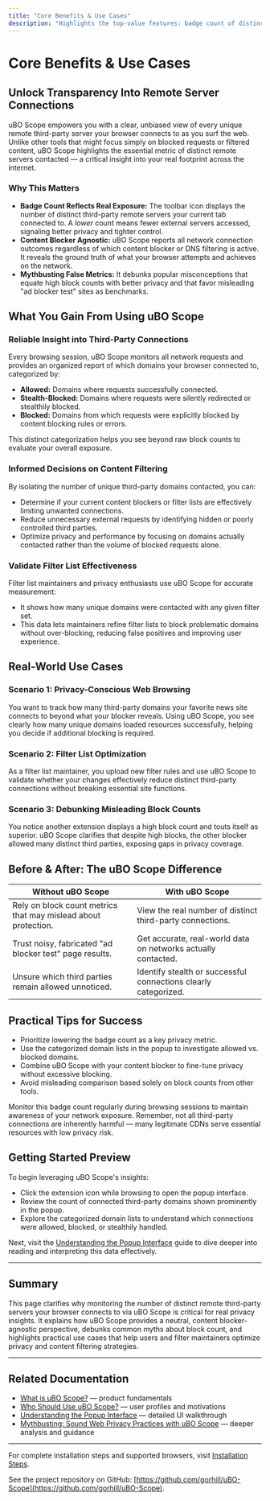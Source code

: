 ```yaml
---
title: "Core Benefits & Use Cases"
description: "Highlights the top-value features: badge count of distinct remote third-parties, neutral analysis regardless of the content blocker, and myth debunking around block count metrics. Includes practical examples of how uBO Scope aids in decision making for content filtering."
---
```


# Core Benefits & Use Cases

## Unlock Transparency Into Remote Server Connections

uBO Scope empowers you with a clear, unbiased view of every unique remote third-party server your browser connects to as you surf the web. Unlike other tools that might focus simply on blocked requests or filtered content, uBO Scope highlights the essential metric of distinct remote servers contacted — a critical insight into your real footprint across the internet.

### Why This Matters
- **Badge Count Reflects Real Exposure:** The toolbar icon displays the number of distinct third-party remote servers your current tab connected to. A *lower* count means fewer external servers accessed, signaling better privacy and tighter control.
- **Content Blocker Agnostic:** uBO Scope reports all network connection outcomes regardless of which content blocker or DNS filtering is active. It reveals the ground truth of what your browser attempts and achieves on the network.
- **Mythbusting False Metrics:** It debunks popular misconceptions that equate high block counts with better privacy and that favor misleading "ad blocker test" sites as benchmarks.


## What You Gain From Using uBO Scope

### Reliable Insight into Third-Party Connections
Every browsing session, uBO Scope monitors all network requests and provides an organized report of which domains your browser connected to, categorized by:
- **Allowed:** Domains where requests successfully connected.
- **Stealth-Blocked:** Domains where requests were silently redirected or stealthily blocked.
- **Blocked:** Domains from which requests were explicitly blocked by content blocking rules or errors.

This distinct categorization helps you see beyond raw block counts to evaluate your overall exposure.

### Informed Decisions on Content Filtering
By isolating the number of unique third-party domains contacted, you can:
- Determine if your current content blockers or filter lists are effectively limiting unwanted connections.
- Reduce unnecessary external requests by identifying hidden or poorly controlled third parties.
- Optimize privacy and performance by focusing on domains actually contacted rather than the volume of blocked requests alone.

### Validate Filter List Effectiveness
Filter list maintainers and privacy enthusiasts use uBO Scope for accurate measurement:
- It shows how many unique domains were contacted with any given filter set.
- This data lets maintainers refine filter lists to block problematic domains without over-blocking, reducing false positives and improving user experience.


## Real-World Use Cases

### Scenario 1: Privacy-Conscious Web Browsing
You want to track how many third-party domains your favorite news site connects to beyond what your blocker reveals. Using uBO Scope, you see clearly how many unique domains loaded resources successfully, helping you decide if additional blocking is required.

### Scenario 2: Filter List Optimization
As a filter list maintainer, you upload new filter rules and use uBO Scope to validate whether your changes effectively reduce distinct third-party connections without breaking essential site functions.

### Scenario 3: Debunking Misleading Block Counts
You notice another extension displays a high block count and touts itself as superior. uBO Scope clarifies that despite high blocks, the other blocker allowed many distinct third parties, exposing gaps in privacy coverage.


## Before & After: The uBO Scope Difference
| Without uBO Scope                        | With uBO Scope                                      |
|----------------------------------------|----------------------------------------------------|
| Rely on block count metrics that may mislead about protection. | View the real number of distinct third-party connections. |
| Trust noisy, fabricated "ad blocker test" page results.       | Get accurate, real-world data on networks actually contacted.    |
| Unsure which third parties remain allowed unnoticed.            | Identify stealth or successful connections clearly categorized. |


## Practical Tips for Success
- Prioritize lowering the badge count as a key privacy metric.
- Use the categorized domain lists in the popup to investigate allowed vs. blocked domains.
- Combine uBO Scope with your content blocker to fine-tune privacy without excessive blocking.
- Avoid misleading comparison based solely on block counts from other tools.

<Check>
Monitor this badge count regularly during browsing sessions to maintain awareness of your network exposure.
</Check>

<Warning>
Remember, not all third-party connections are inherently harmful — many legitimate CDNs serve essential resources with low privacy risk.
</Warning>

## Getting Started Preview
To begin leveraging uBO Scope's insights:
- Click the extension icon while browsing to open the popup interface.
- Review the count of connected third-party domains shown prominently in the popup.
- Explore the categorized domain lists to understand which connections were allowed, blocked, or stealthily handled.

Next, visit the [Understanding the Popup Interface](/getting-started/first-run-usage-validation/understanding-the-popup-ui) guide to dive deeper into reading and interpreting this data effectively.


---

## Summary
This page clarifies why monitoring the number of distinct remote third-party servers your browser connects to via uBO Scope is critical for real privacy insights. It explains how uBO Scope provides a neutral, content blocker-agnostic perspective, debunks common myths about block count, and highlights practical use cases that help users and filter maintainers optimize privacy and content filtering strategies.

---

## Related Documentation
- [What is uBO Scope?](/overview/introduction-and-value/what-is-ubo-scope) — product fundamentals
- [Who Should Use uBO Scope?](/overview/introduction-and-value/who-should-use) — user profiles and motivations
- [Understanding the Popup Interface](/getting-started/first-run-usage-validation/understanding-the-popup-ui) — detailed UI walkthrough
- [Mythbusting: Sound Web Privacy Practices with uBO Scope](/guides/advanced-analysis-usecases/mythbusting-guidelines) — deeper analysis and guidance


---

For complete installation steps and supported browsers, visit [Installation Steps](/getting-started/introduction-installation/installation-steps).

See the project repository on GitHub: [https://github.com/gorhill/uBO-Scope](https://github.com/gorhill/uBO-Scope).